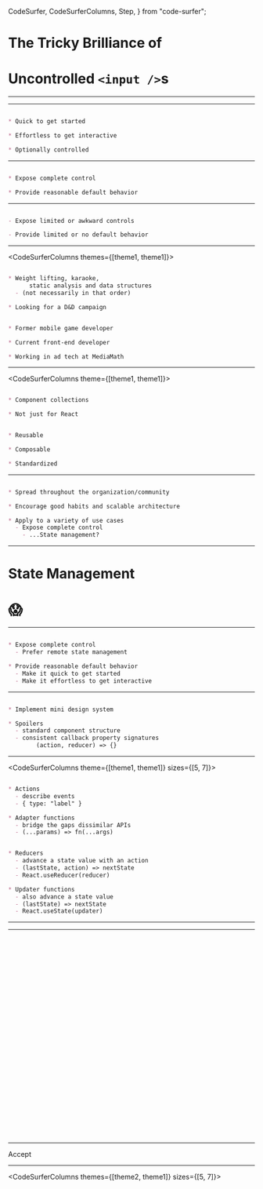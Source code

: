 
  CodeSurfer,
  CodeSurferColumns,
  Step,
} from "code-surfer";


# The Tricky Brilliance of
# Uncontrolled `<input />`s

---

<InputDemo />

---

<CodeSurfer theme={theme1}>

```md title="The component that launched a thousand apps"

* Quick to get started

* Effortless to get interactive

* Optionally controlled

```

</CodeSurfer>

---

<CodeSurfer theme={theme1}>

```md title="The component that launched a thousand apps"

* Expose complete control

* Provide reasonable default behavior

```

</CodeSurfer>

---

<CodeSurfer theme={theme2}>

```md title="The components that didn't..."

- Expose limited or awkward controls

- Provide limited or no default behavior

```

</CodeSurfer>

---

<CodeSurferColumns themes={[theme1, theme1]}>

<Step title="About me" subtitle="@jfinity_moore -- Justin C. Moore">

```md

* Weight lifting, karaoke,
      static analysis and data structures
  - (not necessarily in that order)

* Looking for a D&D campaign

```

```md

* Former mobile game developer

* Current front-end developer

* Working in ad tech at MediaMath

```

</Step>

</CodeSurferColumns>

---

<CodeSurferColumns theme={[theme1, theme1]}>

<Step title="Design systems" subtitle="list of examples -- https://adele.uxpin.com/">

```md

* Component collections

* Not just for React

```

```md

* Reusable

* Composable

* Standardized

```

</Step>

</CodeSurferColumns>

---

<CodeSurfer theme={theme1}>

```md title="Design systems"

* Spread throughout the organization/community

* Encourage good habits and scalable architecture

* Apply to a variety of use cases
  - Expose complete control
    - ...State management?

```

</CodeSurfer>

---

# State Management
# 😱

---

<CodeSurfer theme={theme1}>

```md title="Goals"

* Expose complete control
  - Prefer remote state management

* Provide reasonable default behavior
  - Make it quick to get started
  - Make it effortless to get interactive

```

</CodeSurfer>

---

<CodeSurfer theme={theme1}>

```md title="Techniques"

* Implement mini design system

* Spoilers
  - standard component structure
  - consistent callback property signatures
        (action, reducer) => {}

```

</CodeSurfer>

---

<CodeSurferColumns theme={[theme1, theme1]} sizes={[5, 7]}>

<Step title="Glossary">

```md

* Actions
  - describe events
  - { type: "label" }

* Adapter functions
  - bridge the gaps dissimilar APIs
  - (...params) => fn(...args)

```

```md

* Reducers
  - advance a state value with an action
  - (lastState, action) => nextState
  - React.useReducer(reducer)

* Updater functions
  - also advance a state value
  - (lastState) => nextState
  - React.useState(updater)

```

</Step>

</CodeSurferColumns>

---

<InputDemo />

---

<CodeSurferColumns themes={[theme1]}>


<Step title="Declare functional component">

```js  file=./keyframes/002-structure/01-component/a/01-a-1-01-ValueInput.js
```

</Step>



<Step title="Declare functional component">

```js 2,7,2,3:6,7 file=./keyframes/002-structure/01-component/a/01-a-2-01-ValueInput.js
```

</Step>



<Step title="Render some JSX">

```js 2,11,5,6:7,8[1:5] file=./keyframes/002-structure/02-render/a/02-a-1-01-ValueInput.js
```

</Step>



<Step title="Consume props">

```js 2,14,5,6[1:13] file=./keyframes/002-structure/03-props/a/03-a-1-01-ValueInput.js
```

</Step>



<Step title="Retrieve non-callback props">

```js 2,15,6[1:16] file=./keyframes/002-structure/03-props/a/03-a-2-01-ValueInput.js
```

</Step>



<Step title="Pass props to children">

```js 2,17,11[1:20] file=./keyframes/002-structure/03-props/a/03-a-3-01-ValueInput.js
```

</Step>



<Step title="Retrieve callback props">

```js 2,17,5,6,7[1:13] file=./keyframes/002-structure/03-props/a/03-a-4-01-ValueInput.js
```

</Step>



<Step title="Retrieve callback props">

```js 2,19,8[1:28] file=./keyframes/002-structure/03-props/a/03-a-5-01-ValueInput.js
```

</Step>



<Step title="Listen for child events">

```js 2,23,15,16,17[1:8] file=./keyframes/002-structure/03-props/a/03-a-6-01-ValueInput.js
```

</Step>



<Step>

```js 1:24 file=./keyframes/002-structure/03-props/a/03-a-7-01-ValueInput.js
```

</Step>



<Step title="Consume the component">

```js 22,26,22,23:25,26 file=./keyframes/002-structure/04-consumer/a/04-a-1-01-ValueInput.js
```

</Step>



<Step title="Render the component">

```js 22,31,24,25:27,28[1:5] file=./keyframes/002-structure/04-consumer/a/04-a-2-01-ValueInput.js
```

</Step>



<Step title="Pass props to the component">

```js 22,31,25,26[1:6] file=./keyframes/002-structure/04-consumer/a/04-a-3-01-ValueInput.js
```

</Step>



<Step title="Pass props to the component">

```js 22,35,24,25,26[1:5],29,30[1:6] file=./keyframes/002-structure/04-consumer/a/04-a-4-01-ValueInput.js
```

</Step>



<Step title="Pass props to the component">

```js 22,39,30,31:32,33[1:8] file=./keyframes/002-structure/04-consumer/a/04-a-5-01-ValueInput.js
```

</Step>



<Step title="Adapt signature from callback to state manager">

```js 22,39,32,33[1:8] file=./keyframes/002-structure/04-consumer/a/04-a-6-01-ValueInput.js
```

</Step>



<Step title="Adapters bridge the gaps between dissimilar APIs">

```js 22,40,33[1:46] file=./keyframes/002-structure/04-consumer/a/04-a-7-01-ValueInput.js
```

</Step>



<Step>

```js 22,40,22,23:39,40 file=./keyframes/002-structure/04-consumer/b/04-b-1-01-ValueInput.js
```

</Step>



<Step title="Reuse component">

```js 22,61,43,44:57,58[1:3] file=./keyframes/003-compare/05-consumer/a/005-a-1-01-ValueInput.js
```

</Step>



<Step title="Code duplication and logic proliferation burden">

```js 36,53,30,57[1:2] file=./keyframes/003-compare/05-consumer/a/005-a-2-01-ValueInput.js
```

</Step>



<Step>

```js 36,53,30,57[1:2] file=./keyframes/003-compare/05-consumer/a/005-a-3-01-ValueInput.js
```

</Step>



<Step>

```js 22,23:60,61 file=./keyframes/003-compare/05-consumer/a/005-a-3-01-ValueInput.js
```

</Step>



<Step title="Refactor component">

```js 2,3:24,25 file=./keyframes/003-compare/05-consumer/a/005-a-4-01-ValueInput.js
```

</Step>



<Step title="Refactor component">

```js 2,25,9 file=./keyframes/003-compare/05-consumer/a/005-a-4-01-ValueInput.js
```

</Step>



<Step title="Refactor component">

```js 2,25,9 file=./keyframes/003-compare/05-consumer/a/005-a-5-01-ValueInput.js
```

</Step>



<Step title="Adapt signature from callback to state manager">

```js 2,25,9 file=./keyframes/003-compare/05-consumer/a/005-a-6-01-ValueInput.js
```

</Step>



<Step title="Adapt signature from callback to state manager">

```js 2,25,16,17,18[1:8] file=./keyframes/003-compare/05-consumer/a/005-a-6-01-ValueInput.js
```

</Step>



<Step title="Adapters bridge the gaps between dissimilar APIs">

```js 2,29,20,21,22[1:8],12,13,14 file=./keyframes/003-compare/05-consumer/a/005-a-7-01-ValueInput.js
```

</Step>



<Step>

```js 2,29,20,21,22[1:8],12,13,14 file=./keyframes/003-compare/05-consumer/a/005-a-8-01-ValueInput.js
```

</Step>



<Step title="Different component with same structure">

```js  file=./keyframes/003-compare/05-consumer/a/005-a-9-01-ValueInput.js
```

</Step>


</CodeSurferColumns>

---

<ButtonDemo>Accept</ButtonDemo>

---

<CodeSurferColumns themes={[theme2, theme1]} sizes={[5, 7]}>


<Step title="Different component with same structure">

```js  file=./keyframes/003-compare/01-component/a/01-a-01-01-ValueInput.js
```

```js  file=./keyframes/003-compare/01-component/a/01-a-01-02-BasicButton.js
```

</Step>



<Step title="Declare functional component">

```js 2,7,2,3:6,7 file=./keyframes/003-compare/01-component/a/01-a-02-01-ValueInput.js
```

```js 2,7,2,3:6,7 file=./keyframes/003-compare/01-component/a/01-a-02-02-BasicButton.js
```

</Step>



<Step title="Render some JSX">

```js 2,11,5,6:7,8[1:5] file=./keyframes/003-compare/02-render/a/02-a-01-01-ValueInput.js
```

```js 2,11,5,6:7,8[1:5] file=./keyframes/003-compare/02-render/a/02-a-01-02-BasicButton.js
```

</Step>



<Step title="Consume props">

```js 2,14,5,6[1:13] file=./keyframes/003-compare/03-props/a/03-a-01-01-ValueInput.js
```

```js 2,14,5,6[1:13] file=./keyframes/003-compare/03-props/a/03-a-01-02-BasicButton.js
```

</Step>



<Step title="Retrieve non-callback props">

```js 2,15,6[1:16] file=./keyframes/003-compare/03-props/a/03-a-02-01-ValueInput.js
```

```js 2,17,6,7,8[1:25] file=./keyframes/003-compare/03-props/a/03-a-02-02-BasicButton.js
```

</Step>



<Step title="Pass props to children">

```js 2,17,11[1:20] file=./keyframes/003-compare/03-props/a/03-a-03-01-ValueInput.js
```

```js 2,20,15,13[1:61] file=./keyframes/003-compare/03-props/a/03-a-03-02-BasicButton.js
```

</Step>



<Step title="Retrieve callback props">

```js 2,17,5,6,7[1:13] file=./keyframes/003-compare/03-props/a/03-a-04-01-ValueInput.js
```

```js 2,20,5,6:8,9[1:13] file=./keyframes/003-compare/03-props/a/03-a-04-02-BasicButton.js
```

</Step>



<Step title="Retrieve callback props">

```js 2,19,8[1:41] file=./keyframes/003-compare/03-props/a/03-a-05-01-ValueInput.js
```

```js 2,25,10,11:12,13[1:24] file=./keyframes/003-compare/03-props/a/03-a-05-02-BasicButton.js
```

</Step>



<Step title="Adapt signature from callback to state manager">

```js 2,19,8[1:41] file=./keyframes/003-compare/03-props/a/03-a-06-01-ValueInput.js
```

```js 2,25,10,11:12,13[1:24] file=./keyframes/003-compare/03-props/a/03-a-06-02-BasicButton.js
```

</Step>



<Step title="Adapters bridge the gaps between dissimilar APIs">

```js 2,23,11,12,13 file=./keyframes/003-compare/03-props/a/03-a-07-01-ValueInput.js
```

```js 2,36,18,19:24,25[1:39] file=./keyframes/003-compare/03-props/a/03-a-07-02-BasicButton.js
```

</Step>



<Step title="Listen for child events">

```js 2,25,19[1:30] file=./keyframes/003-compare/03-props/a/03-a-08-01-ValueInput.js
```

```js 2,41,30,31:33,34[1:28] file=./keyframes/003-compare/03-props/a/03-a-08-02-BasicButton.js
```

</Step>



<Step>

```js 2,3:24,25 file=./keyframes/003-compare/03-props/a/03-a-09-01-ValueInput.js
```

```js 2,3:40,41 file=./keyframes/003-compare/03-props/a/03-a-09-02-BasicButton.js
```

</Step>



<Step title="Consume the component">

```js 24,28,24,25:27,28 file=./keyframes/003-compare/04-consumer/a/04-a-01-01-ValueInput.js
```

```js 40,44,40,41:43,44 file=./keyframes/003-compare/04-consumer/a/04-a-01-02-BasicButton.js
```

</Step>



<Step title="Consume the component">

```js 24,33,26,27:29,30[1:5] file=./keyframes/003-compare/04-consumer/a/04-a-02-01-ValueInput.js
```

```js 40,49,42,43:45,46[1:5] file=./keyframes/003-compare/04-consumer/a/04-a-02-02-BasicButton.js
```

</Step>



<Step title="Pass props to the component">

```js 24,37,26,27,28[1:5],31,32[1:6] file=./keyframes/003-compare/04-consumer/a/04-a-03-01-ValueInput.js
```

```js 40,53,42,43,44[1:5],47,48[1:6] file=./keyframes/003-compare/04-consumer/a/04-a-03-02-BasicButton.js
```

</Step>



<Step>

```js 24,39,32,33[1:26] file=./keyframes/003-compare/04-consumer/a/04-a-04-01-ValueInput.js
```

```js 40,57,52,48,49,50[1:36] file=./keyframes/003-compare/04-consumer/a/04-a-04-02-BasicButton.js
```

</Step>



<Step>

```js 24,25:38,39 file=./keyframes/003-compare/04-consumer/a/04-a-04-01-ValueInput.js
```

```js 40,41:56,57 file=./keyframes/003-compare/04-consumer/a/04-a-04-02-BasicButton.js
```

</Step>



<Step title="Reuse component">

```js 24,57,42,43:53,54[1:3] file=./keyframes/003-compare/04-consumer/a/04-a-05-01-ValueInput.js
```

```js 40,77,60,61:73,74[1:3] file=./keyframes/003-compare/04-consumer/a/04-a-05-02-BasicButton.js
```

</Step>



<Step title="Reuse component">

```js 24,57,35,36,49,50 file=./keyframes/003-compare/04-consumer/a/04-a-05-01-ValueInput.js
```

```js 40,77,51,52,53,67,68,69 file=./keyframes/003-compare/04-consumer/a/04-a-05-02-BasicButton.js
```

</Step>



<Step title="Lingering property-callback relationship implementation details">

```js 24,57,35,36,49,50 file=./keyframes/003-compare/04-consumer/a/04-a-06-01-ValueInput.js
```

```js 40,77,51,52,53,67,68,69 file=./keyframes/003-compare/04-consumer/a/04-a-06-02-BasicButton.js
```

</Step>



<Step>

```js 24,57,35,49,36,50 file=./keyframes/003-compare/04-consumer/a/04-a-07-01-ValueInput.js
```

```js 40,77,51,67,52,53,68,69 file=./keyframes/003-compare/04-consumer/a/04-a-07-02-BasicButton.js
```

</Step>



<Step>

```js 24,57,36,50,35,49 file=./keyframes/003-compare/04-consumer/a/04-a-08-01-ValueInput.js
```

```js 40,77,52,53,68,69,51,67 file=./keyframes/003-compare/04-consumer/a/04-a-08-02-BasicButton.js
```

</Step>



<Step>

```js 24,57,29,30,31,43,44,45 file=./keyframes/003-compare/04-consumer/a/04-a-08-01-ValueInput.js
```

```js 40,77,45,46,47,61,62,63 file=./keyframes/003-compare/04-consumer/a/04-a-08-02-BasicButton.js
```

</Step>



<Step>

```js 24,57,30,44,29,31,43,45 file=./keyframes/003-compare/04-consumer/a/04-a-09-01-ValueInput.js
```

```js 40,77,46,62,45,47,61,63 file=./keyframes/003-compare/04-consumer/a/04-a-09-02-BasicButton.js
```

</Step>



<Step>

```js 24,57,29,43,30,31,44,45 file=./keyframes/003-compare/04-consumer/a/04-a-10-01-ValueInput.js
```

```js 40,77,45,61,46,47,62,63 file=./keyframes/003-compare/04-consumer/a/04-a-10-02-BasicButton.js
```

</Step>



<Step>

```js 2,3:24,25 file=./keyframes/004-refactor/04-consumer/a/04-a-01-01-ValueInput.js
```

```js 2,3:40,41 file=./keyframes/004-refactor/04-consumer/a/04-a-01-02-BasicButton.js
```

</Step>



<Step>

```js 2,25,8 file=./keyframes/004-refactor/04-consumer/a/04-a-01-01-ValueInput.js
```

```js 2,41,12,13 file=./keyframes/004-refactor/04-consumer/a/04-a-01-02-BasicButton.js
```

</Step>



<Step title="Updaters are (optionally) functions from prior state to next state">

```js 2,25,8 file=./keyframes/004-refactor/04-consumer/a/04-a-02-01-ValueInput.js
```

```js 2,41,12,13 file=./keyframes/004-refactor/04-consumer/a/04-a-02-02-BasicButton.js
```

</Step>



<Step title="Updaters are (optionally) functions from prior state to next state">

```js 2,25,12 file=./keyframes/004-refactor/04-consumer/a/04-a-02-01-ValueInput.js
```

```js 2,41,19,22 file=./keyframes/004-refactor/04-consumer/a/04-a-02-02-BasicButton.js
```

</Step>



<Step title="Updaters are (optionally) functions from prior state to next state">

```js 2,29,12,13:15,16[1:6] file=./keyframes/004-refactor/04-consumer/a/04-a-03-01-ValueInput.js
```

```js 2,47,19,20,21,22,25,26,27,28 file=./keyframes/004-refactor/04-consumer/a/04-a-03-02-BasicButton.js
```

</Step>



<Step title="Sacrificed introspection and dynamic interpretation capabilities">

```js 2,28,11,12:15,16[1:5] file=./keyframes/004-refactor/04-consumer/a/04-a-04-01-ValueInput.js
```

```js 2,47,18,19:30,31[1:39] file=./keyframes/004-refactor/04-consumer/a/04-a-04-02-BasicButton.js
```

</Step>



<Step title="Sacrificed introspection and dynamic interpretation capabilities">

```js 2,28,8[1:42] file=./keyframes/004-refactor/04-consumer/a/04-a-04-01-ValueInput.js
```

```js 2,47,12,13[1:46] file=./keyframes/004-refactor/04-consumer/a/04-a-04-02-BasicButton.js
```

</Step>



<Step>

```js 2,28,8[1:40] file=./keyframes/004-refactor/04-consumer/a/04-a-05-01-ValueInput.js
```

```js 2,47,12,13[1:44] file=./keyframes/004-refactor/04-consumer/a/04-a-05-02-BasicButton.js
```

</Step>



<Step>

```js 2,28,11,16 file=./keyframes/004-refactor/04-consumer/a/04-a-05-01-ValueInput.js
```

```js 2,47,18,23,24,29 file=./keyframes/004-refactor/04-consumer/a/04-a-05-02-BasicButton.js
```

</Step>



<Step>

```js 2,29,12[1:53],11,17 file=./keyframes/004-refactor/04-consumer/a/04-a-06-01-ValueInput.js
```

```js 2,49,19,26,18,24,25,31 file=./keyframes/004-refactor/04-consumer/a/04-a-06-02-BasicButton.js
```

</Step>



<Step>

```js 2,29 file=./keyframes/004-refactor/04-consumer/a/04-a-06-01-ValueInput.js
```

```js 2,49,15,33 file=./keyframes/004-refactor/04-consumer/a/04-a-06-02-BasicButton.js
```

</Step>



<Step>

```js 2,29 file=./keyframes/004-refactor/04-consumer/a/04-a-07-01-ValueInput.js
```

```js 2,49,15,33 file=./keyframes/004-refactor/04-consumer/a/04-a-07-02-BasicButton.js
```

</Step>



<Step>

```js 2,29 file=./keyframes/004-refactor/04-consumer/a/04-a-08-01-ValueInput.js
```

```js 2,51,33,34,35[1:5],15 file=./keyframes/004-refactor/04-consumer/a/04-a-08-02-BasicButton.js
```

</Step>



<Step>

```js 2,3:28,29 file=./keyframes/004-refactor/04-consumer/a/04-a-08-01-ValueInput.js
```

```js 2,3:50,51 file=./keyframes/004-refactor/04-consumer/a/04-a-08-02-BasicButton.js
```

</Step>



<Step>

```js 28,29:42,43 file=./keyframes/004-refactor/04-consumer/a/04-a-09-01-ValueInput.js
```

```js 50,51:66,67 file=./keyframes/004-refactor/04-consumer/a/04-a-09-02-BasicButton.js
```

</Step>



<Step>

```js 28,43,37 file=./keyframes/004-refactor/04-consumer/a/04-a-09-01-ValueInput.js
```

```js 50,67,59,60 file=./keyframes/004-refactor/04-consumer/a/04-a-09-02-BasicButton.js
```

</Step>



<Step>

```js 28,46,34,35[1:5],40 file=./keyframes/004-refactor/04-consumer/a/04-a-10-01-ValueInput.js
```

```js 50,70,56,57[1:5],62,63 file=./keyframes/004-refactor/04-consumer/a/04-a-10-02-BasicButton.js
```

</Step>



<Step>

```js 28,50,34,35:38,39[1:5],44 file=./keyframes/004-refactor/04-consumer/a/04-a-11-01-ValueInput.js
```

```js 50,74,56,57:60,61[1:5],66,67 file=./keyframes/004-refactor/04-consumer/a/04-a-11-02-BasicButton.js
```

</Step>



<Step>

```js 28,50,34,35:38,39[1:5],44 file=./keyframes/004-refactor/04-consumer/a/04-a-12-01-ValueInput.js
```

```js 50,74,56,57:60,61[1:5],66,67 file=./keyframes/004-refactor/04-consumer/a/04-a-12-02-BasicButton.js
```

</Step>



<Step>

```js 28,50,34[24:39],36[25:43] file=./keyframes/004-refactor/04-consumer/a/04-a-12-01-ValueInput.js
```

```js 50,74,56[24:39],58[25:43] file=./keyframes/004-refactor/04-consumer/a/04-a-12-02-BasicButton.js
```

</Step>



<Step title="Reducers produce a next state from a prior state and an action">

```js 28,50,34[32:39],36[25:51] file=./keyframes/004-refactor/04-consumer/a/04-a-13-01-ValueInput.js
```

```js 50,74,56[32:39],58[25:51] file=./keyframes/004-refactor/04-consumer/a/04-a-13-02-BasicButton.js
```

</Step>



<Step title="Reducers produce a next state from a prior state and an action">

```js 28,50,34,35:38,39[1:5],44 file=./keyframes/004-refactor/04-consumer/a/04-a-13-01-ValueInput.js
```

```js 50,74,56,57:60,61[1:5],66,67 file=./keyframes/004-refactor/04-consumer/a/04-a-13-02-BasicButton.js
```

</Step>



<Step title="Reducers produce a next state from a prior state and an action">

```js 28,52,34,35:40,41[1:5],46 file=./keyframes/004-refactor/04-consumer/a/04-a-14-01-ValueInput.js
```

```js 50,76,56,57:62,63[1:5],68,69 file=./keyframes/004-refactor/04-consumer/a/04-a-14-02-BasicButton.js
```

</Step>



<Step title="manageState() is sufficient to fulfill any component callback">

```js 28,52,46,34,35:40,41[1:5] file=./keyframes/004-refactor/04-consumer/a/04-a-15-01-ValueInput.js
```

```js 50,76,68,69,56,57:62,63[1:5] file=./keyframes/004-refactor/04-consumer/a/04-a-15-02-BasicButton.js
```

</Step>



<Step title="manageState() is sufficient to fulfill any component callback">

```js 28,52,29,50,30,31:40,41[1:5] file=./keyframes/004-refactor/04-consumer/a/04-a-15-01-ValueInput.js
```

```js 50,76,51,74,52,53:62,63[1:5] file=./keyframes/004-refactor/04-consumer/a/04-a-15-02-BasicButton.js
```

</Step>



<Step title="Extract the pattern into a custom hook">

```js 28,44,29,30:41,42[1:3] file=./keyframes/004-refactor/04-consumer/a/04-a-16-01-ValueInput.js
```

```js 50,66,51,52:63,64[1:3] file=./keyframes/004-refactor/04-consumer/a/04-a-16-02-BasicButton.js
```

</Step>



<Step title="Extract the pattern into a custom hook">

```js 28,44,31,29[33:45] file=./keyframes/004-refactor/04-consumer/a/04-a-16-01-ValueInput.js
```

```js 50,66,53,51[33:45] file=./keyframes/004-refactor/04-consumer/a/04-a-16-02-BasicButton.js
```

</Step>



<Step title="Extract the pattern into a custom hook">

```js 28,44,31,29[33:45] file=./keyframes/004-refactor/04-consumer/a/04-a-17-01-ValueInput.js
```

```js 50,66,53,51[33:45] file=./keyframes/004-refactor/04-consumer/a/04-a-17-02-BasicButton.js
```

</Step>



<Step title="Extract the pattern into a custom hook">

```js 28,44,33 file=./keyframes/004-refactor/04-consumer/a/04-a-18-01-ValueInput.js
```

```js 50,66,55 file=./keyframes/004-refactor/04-consumer/a/04-a-18-02-BasicButton.js
```

</Step>



<Step title="Extract the pattern into a custom hook">

```js 28,46,43 file=./keyframes/004-refactor/04-consumer/a/04-a-19-01-ValueInput.js
```

```js 50,68,65 file=./keyframes/004-refactor/04-consumer/a/04-a-19-02-BasicButton.js
```

</Step>



<Step title="Extract the pattern into a custom hook">

```js 28,71,49,50:69,70[1:3] file=./keyframes/004-refactor/04-consumer/a/04-a-20-01-ValueInput.js
```

```js 50,95,71,72:93,94[1:3] file=./keyframes/004-refactor/04-consumer/a/04-a-20-02-BasicButton.js
```

</Step>



<Step title="Extract the pattern into a custom hook">

```js 28,71,50,51:60,61[1:5] file=./keyframes/004-refactor/04-consumer/a/04-a-20-01-ValueInput.js
```

```js 50,95,72,73:82,83[1:5] file=./keyframes/004-refactor/04-consumer/a/04-a-20-02-BasicButton.js
```

</Step>



<Step title="Extract the pattern into a custom hook">

```js 28,71,50[1:48],51,52:60,61[1:5] file=./keyframes/004-refactor/04-consumer/a/04-a-21-01-ValueInput.js
```

```js 50,95,72[1:48],73,74:82,83[1:5] file=./keyframes/004-refactor/04-consumer/a/04-a-21-02-BasicButton.js
```

</Step>



<Step title="Extract the pattern into a custom hook">

```js 28,62,50,51,52[1:5] file=./keyframes/004-refactor/04-consumer/a/04-a-22-01-ValueInput.js
```

```js 50,86,72,73,74[1:5] file=./keyframes/004-refactor/04-consumer/a/04-a-22-02-BasicButton.js
```

</Step>



<Step>

```js 44,77,62,63:73,74[1:3] file=./keyframes/004-refactor/04-consumer/a/04-a-23-01-ValueInput.js
```

```js 67,104,87,88:100,101[1:3] file=./keyframes/004-refactor/04-consumer/a/04-a-23-02-BasicButton.js
```

</Step>



<Step>

```js 44,77,56,70 file=./keyframes/004-refactor/04-consumer/a/04-a-23-01-ValueInput.js
```

```js 67,104,79,80,95,96 file=./keyframes/004-refactor/04-consumer/a/04-a-23-02-BasicButton.js
```

</Step>



<Step>

```js 45,78,57,71 file=./keyframes/004-refactor/04-consumer/a/04-a-24-01-ValueInput.js
```

```js 67,102,79,94 file=./keyframes/004-refactor/04-consumer/a/04-a-24-02-BasicButton.js
```

</Step>



<Step>

```js 2,3:28,29 file=./keyframes/004-refactor/04-consumer/a/04-a-25-01-ValueInput.js
```

```js 2,3:50,51 file=./keyframes/004-refactor/04-consumer/a/04-a-25-02-BasicButton.js
```

</Step>



<Step>

```js 2,29,8 file=./keyframes/004-refactor/04-consumer/a/04-a-25-01-ValueInput.js
```

```js 2,51,12,13:14,15[1:28] file=./keyframes/004-refactor/04-consumer/a/04-a-25-02-BasicButton.js
```

</Step>



<Step>

```js 2,31,8,10 file=./keyframes/004-refactor/04-consumer/a/04-a-26-01-ValueInput.js
```

```js 2,53,12,14,15:16,17[1:28] file=./keyframes/004-refactor/04-consumer/a/04-a-26-02-BasicButton.js
```

</Step>



<Step title="stateManager() is sufficient to fulfill any component callback">

```js 2,31,10 file=./keyframes/004-refactor/04-consumer/a/04-a-27-01-ValueInput.js
```

```js 2,53,14,15:16,17[1:28] file=./keyframes/004-refactor/04-consumer/a/04-a-27-02-BasicButton.js
```

</Step>



<Step>

```js  file=./keyframes/004-refactor/04-consumer/a/04-a-28-01-ValueInput.js
```

```js  file=./keyframes/004-refactor/04-consumer/a/04-a-28-02-BasicButton.js
```

</Step>


</CodeSurferColumns>

---

<FieldDemo />

---

<CodeSurferColumns themes={[theme1]}>


<Step>

```js  file=./keyframes/004-refactor/04-consumer/a/04-a-01-03-CodecField.js
```

</Step>



<Step title="Declare functional component">

```js 2,7,2,3:6,7 file=./keyframes/004-refactor/04-consumer/a/04-a-02-03-CodecField.js
```

</Step>



<Step title="Render some JSX">

```js 2,14,5,6:10,11[1:5] file=./keyframes/004-refactor/04-consumer/a/04-a-03-03-CodecField.js
```

</Step>



<Step title="Consume props">

```js 2,17,5,6[1:13] file=./keyframes/004-refactor/04-consumer/a/04-a-04-03-CodecField.js
```

</Step>



<Step title="Retrieve non-callback props">

```js 2,19,6,7[1:24] file=./keyframes/004-refactor/04-consumer/a/04-a-05-03-CodecField.js
```

</Step>



<Step title="Retrieve non-callback props">

```js 2,23,9,10,11[1:23] file=./keyframes/004-refactor/04-consumer/a/04-a-06-03-CodecField.js
```

</Step>



<Step title="Pass props to children">

```js 2,28,16,17:22,23[1:21] file=./keyframes/004-refactor/04-consumer/a/04-a-07-03-CodecField.js
```

</Step>



<Step title="Retrieve callback props">

```js 2,30,13[1:45] file=./keyframes/004-refactor/04-consumer/a/04-a-08-03-CodecField.js
```

</Step>



<Step title="Listen for child events">

```js 2,41,18,19:24,25[1:5] file=./keyframes/004-refactor/04-consumer/a/04-a-09-03-CodecField.js
```

</Step>



<Step title="Listen for child events">

```js 2,41,29,32,34,18,19:24,25[1:5] file=./keyframes/004-refactor/04-consumer/a/04-a-10-03-CodecField.js
```

</Step>



<Step title="Listen for child events">

```js 18,19[1:5] file=./keyframes/004-refactor/04-consumer/a/04-a-10-03-CodecField.js
```

</Step>



<Step title="Adapt signature from child to parent state manager">

```js 19,20:21,22[1:8],18,19:22,23[1:5] file=./keyframes/004-refactor/04-consumer/a/04-a-11-03-CodecField.js
```

</Step>



<Step title="Adapt signature from child to parent state manager">

```js 19,20:22,23[1:8],18,19:23,24[1:5] file=./keyframes/004-refactor/04-consumer/a/04-a-12-03-CodecField.js
```

</Step>



<Step title="Adapt signature from child to parent state manager">

```js 19,20:22,23[1:8],18,19:23,24[1:5] file=./keyframes/004-refactor/04-consumer/a/04-a-13-03-CodecField.js
```

</Step>



<Step title="Adapt signature from child to parent state manager">

```js 26,27:39,40[1:5],18,19:23,24[1:5] file=./keyframes/004-refactor/04-consumer/a/04-a-14-03-CodecField.js
```

</Step>



<Step title="Adapt signature from child to parent state manager">

```js 20[43:53],21[41:51],28[43:55],29[41:53],36[43:55],37[41:53] file=./keyframes/004-refactor/04-consumer/a/04-a-14-03-CodecField.js
```

</Step>



<Step title="Adapt signature from child to parent state manager">

```js 26,27:31,32[1:5] file=./keyframes/004-refactor/04-consumer/a/04-a-14-03-CodecField.js
```

</Step>



<Step title="Adapt signature from child to parent state manager">

```js 27,28:33,34[1:6],26,41 file=./keyframes/004-refactor/04-consumer/a/04-a-15-03-CodecField.js
```

</Step>



<Step title="Adapt signature from child to parent state manager">

```js 30[1:45] file=./keyframes/004-refactor/04-consumer/a/04-a-15-03-CodecField.js
```

</Step>



<Step title="Adapt signature from child to parent state manager">

```js 27,28:33,34[1:6],26,41 file=./keyframes/004-refactor/04-consumer/a/04-a-15-03-CodecField.js
```

</Step>



<Step title="Adapt signature from child to parent state manager">

```js 43,44:48,49[1:5] file=./keyframes/004-refactor/04-consumer/a/04-a-15-03-CodecField.js
```

</Step>



<Step>

```js 46,47:52,53[1:6],45,60 file=./keyframes/004-refactor/04-consumer/a/04-a-16-03-CodecField.js
```

</Step>



<Step>

```js 49[1:45] file=./keyframes/004-refactor/04-consumer/a/04-a-16-03-CodecField.js
```

</Step>



<Step>

```js 2,3:75,76 file=./keyframes/004-refactor/04-consumer/a/04-a-16-03-CodecField.js
```

</Step>



<Step>

```js 2,3:17,18 file=./keyframes/004-refactor/04-consumer/a/04-a-17-03-CodecField.js
```

</Step>



<Step>

```js  file=./keyframes/004-refactor/04-consumer/a/04-a-18-03-CodecField.js
```

</Step>


</CodeSurferColumns>

---

<CodeSurferColumns themes={[theme1, theme2]} sizes={[7, 5]}>

<Step>

```md title="Benefits"

* Flexible and fully controlled

* Consistent and uniform API

* Easy to consume

```

```md title="Drawbacks"

- More involved to produce

- Unfamiliar pattern

- Lots of room for improvement

```

</Step>

</CodeSurferColumns>

---

<CodeSurfer theme={theme1}>

```md title="Future work"

* More ergonomic (lazy) composition

* Async side-effects with saga argument

* Integration with statecharts
  - (or some other visualizable state model)

```

</CodeSurfer>

---

# Thanks to my colleagues
# at MediaMath

---

<CodeSurfer theme={theme1}>

```md title="Questions?" subtitle="@jfinity_moore -- https://github.com/jfinity/managed-attrs#run-the-slides"

```

</CodeSurfer>

---

